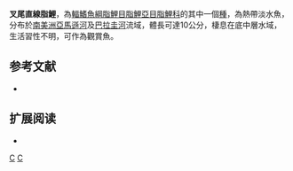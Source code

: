 {{Speciesbox 
| taxon = Moenkhausia dichroura
| image = Moenkhausia cf dichroura.jpg
| status = NE
| status_system = IUCN3.1
| authority =  [[Kner|Kner]], 1858
| synonyms = *''Tetragonopterus dichrourus''<br /><small>Kner, 1858</small>
}}
'''叉尾直線脂鯉'''，為[[輻鰭魚綱|輻鰭魚綱]][[脂鯉目|脂鯉目]][[脂鯉亞目|脂鯉亞目]][[脂鯉科|脂鯉科]]的其中一個[[種|種]]，為熱帶淡水魚，分布於[[南美洲|南美洲]][[亞馬遜河|亞馬遜河]]及[[巴拉圭河|巴拉圭河]]流域，體長可達10公分，棲息在底中層水域，生活習性不明，可作為觀賞魚。

==参考文献==
{{refbegin}}
*{{FishBase_species|genus=Moenkhausia|species=dichroura|year=2013|month=12}}
{{refend}}

== 扩展阅读 ==
{{refbegin}}
*{{wikispecies-inline|Moenkhausia dichroura|叉尾直線脂鯉}}
{{refend}}
{{Taxonbar|from=Q1237009}}

[[Category:觀賞魚|C]]
[[Category:直線脂鯉屬|C]]